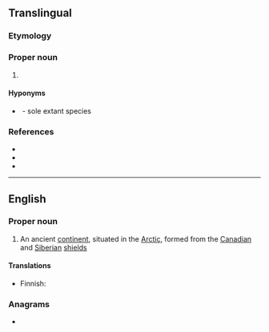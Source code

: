 {{also|arctica}}
==Translingual==

===Etymology===
{{etystub|mul}}

===Proper noun===
{{taxoninfl|i=1|g=f}}

# {{taxon|genus|family|{{taxlink|Arcticidae|family|ver=220907}}|several bivalve [[mollusk]]s, including [[quahog]]s}}

====Hyponyms====
* {{sense|genus}} {{taxlink|Arctica islandica|species}}&nbsp;- sole extant species

===References===
* {{pedia|Arctica islandica|'''Arctica''' islandica|i=1}}
* {{specieslite|i=1}}
* {{comcatlite|i=1}}

----

==English==

===Proper noun===
{{wikipedia}}
{{en-proper noun}}

# An ancient [[continent]], situated in the [[Arctic]], formed from the [[Canadian]] and [[Siberian]] [[shield]]s

====Translations====
{{trans-top|An ancient continent}}
* Finnish: {{t|fi|Arctica}}
{{trans-mid}}
{{trans-bottom}}

===Anagrams===
* {{anagrams|en|a=aaccirt|Ritacca|acratic}}